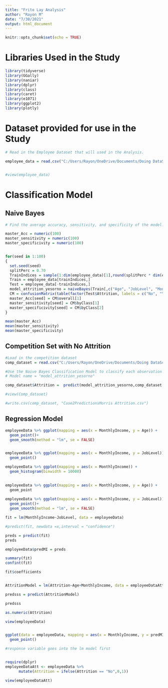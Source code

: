 ```yaml
---
title: "Frito Lay Analysis"
author: "Rayon M"
date: "7/30/2021"
output: html_document
---
```


```r
knitr::opts_chunk$set(echo = TRUE)
```

# Libraries Used in the Study

```r

library(tidyverse)
library(GGally)
library(naniar)
library(dplyr)
library(class)
library(caret)
library(e1071)
library(ggplot2)
library(plotly)


```

# Dataset provided for use in the Study

```r


# Read in the Employee Dataset that will used in the Analysis.

employee_data = read.csv("C:/Users/Rayon/OneDrive/Documents/Doing DataScience/Doing Data Science/MSDS_6306_Doing-Data-Science/Unit 14 and 15 Case Study 2/CaseStudy2-data.csv")


#view(employee_data)

```


# Classification Model
## Naive Bayes

```r

# Find the average accuracy, sensitivity, and specificity of the model. The sensitivity and specificity must both be >= 60%.

master_Acc = numeric(100)
master_sensitivity = numeric(100)
master_specificivity = numeric(100)


for(seed in 1:100)
{
  set.seed(seed)
  splitPerc = 0.70
  TrainIndices = sample(1:dim(employee_data)[1],round(splitPerc * dim(employee_data)[1]))
  Train = employee_data[trainIndices,]
  Test = employee_data[-trainIndices,]
  model_attrition_yesorno = naiveBayes(Train[,c("Age", "JobLevel", "MonthlyIncome", "OverTime")],factor(Train$Attrition, labels=c("No", "Yes")))
  CM = confusionMatrix(table(factor(Test$Attrition, labels = c("No", "Yes")), predict(model_attrition_yesorno,Test[,c("Age", "JobLevel", "MonthlyIncome", "OverTime")])))
  master_Acc[seed] = CM$overall[1]
  master_sensitivity[seed] = CM$byClass[1]
  master_specificivity[seed] = CM$byClass[2]
}

mean(master_Acc)
mean(master_sensitivity)
mean(master_specificivity)


```

## Competition Set with No Attrition

```r
#Load in the competition dataset
comp_dataset = read.csv("C:/Users/Rayon/OneDrive/Documents/Doing DataScience/Doing Data Science/MSDS_6306_Doing-Data-Science/Unit 14 and 15 Case Study 2/CaseStudy2CompSet No Attrition.csv")

#Use the Naive Bayes Classification Model to classify each observation as Yes or No to Attrition.
# Model name = "model_attrition_yesorno"

comp_dataset$Attrition =  predict(model_attrition_yesorno,comp_dataset[,c("ID", "Age", "JobLevel", "MonthlyIncome", "OverTime")])

#view(Comp_dataset)

#write.csv(comp_dataset, "Case2PredictionsMorris Attrition.csv")


```



## Regression Model

```r


employeeData %>% ggplot(mapping = aes(x = MonthlyIncome, y = Age)) +
  geom_point()+
  geom_smooth(method = "lm", se = FALSE)


employeeData %>% ggplot(mapping = aes(x = MonthlyIncome, y = JobLevel)) +
  geom_point()

employeeData %>% ggplot(mapping = aes(x = MonthlyIncome)) +
  geom_histogram(binwidth = 10000)
 

employeeData %>% ggplot(mapping = aes(x = MonthlyIncome, y = Age)) +
  geom_point
  
employeeData %>% ggplot(mapping = aes(x = MonthlyIncome, y = JobLevel)) +
  geom_point()+
  geom_smooth(method = "lm", se = FALSE)

fit = lm(MonthlyIncome~JobLevel, data = employeeData)

#predict(fit, newdata =x,interval = "confidence")

preds = predict(fit)
preds

employeeData$predMI = preds

summary(fit)
confint(fit)

fit$coefficients


AttritionModel = lm(Attrition~Age+MonthlyIncome, data = employeeDataAtt)

predsss = predict(AttritionModel)

predsss

as.numeric(Attrition)

view(employeeData)


ggplot(data = employeeData, mapping = aes(x = MonthlyIncome, y = predMI))+
  geom_point()

#response variable goes into the lm model first


require(dplyr)
employeeDataAtt <- employeeData %>%
      mutate(Attrition = ifelse(Attrition == "No",0,1))

view(employeeDataAtt)
```
